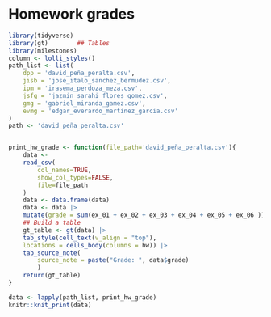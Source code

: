 # Homework grades

```r
library(tidyverse)
library(gt)        ## Tables
library(milestones)
column <- lolli_styles()
path_list <- list(
	dpp = 'david_peña_peralta.csv',
	jisb = 'jose_italo_sanchez_bermudez.csv',
	ipm = 'irasema_perdoza_meza.csv',
	jsfg = 'jazmin_sarahi_flores_gomez.csv',
	gmg = 'gabriel_miranda_gamez.csv',
	evmg = 'edgar_everardo_martinez_garcia.csv'
)
path <- 'david_peña_peralta.csv'


print_hw_grade <- function(file_path='david_peña_peralta.csv'){
	data <- 
	read_csv(
		col_names=TRUE,
		show_col_types=FALSE,
		file=file_path
	)
	data <- data.frame(data)
	data <- data |>
  	mutate(grade = sum(ex_01 + ex_02 + ex_03 + ex_04 + ex_05 + ex_06 ))
	## Build a table
	gt_table <- gt(data) |>
  	tab_style(cell_text(v_align = "top"),
  	locations = cells_body(columns = hw)) |>
  	tab_source_note(
  		source_note = paste("Grade: ", data$grade) 
		) 
	return(gt_table)
}


```

```r

data <- lapply(path_list, print_hw_grade)
knitr::knit_print(data)
```
